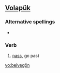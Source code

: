 ==[[Volapük]]==

===Alternative spellings===
*{{l|vo|beivegoyn}}

===Verb===
{{infl|vo|verb}}

# [[pass]], go past

[[vo:beivegön]]